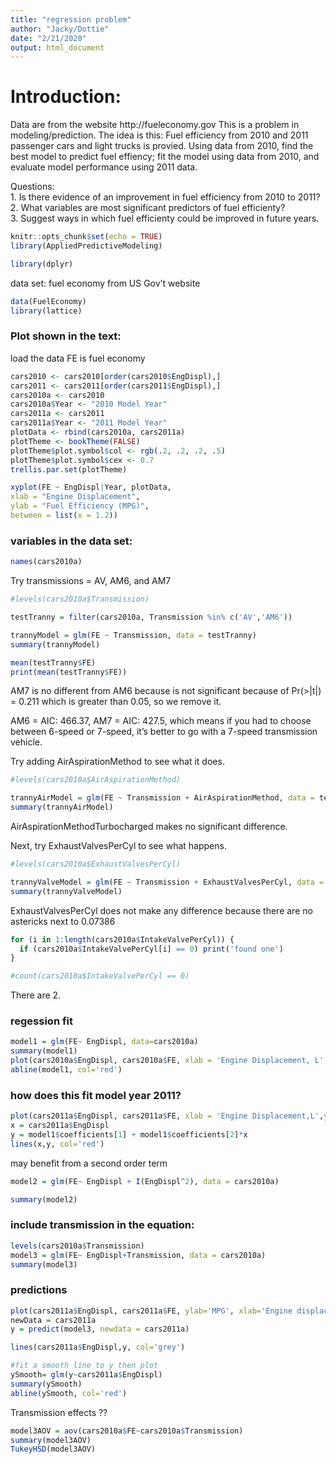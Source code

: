 ```yaml
---
title: "regression problem"
author: "Jacky/Dottie"
date: "2/21/2020"
output: html_document
---
```


# Introduction:
Data are from the website http://fueleconomy.gov 
This is a problem in modeling/prediction.
The idea is this:  Fuel efficiency from 2010 and 2011 passenger cars and light trucks is provied.  Using data from 2010, find the best model to predict fuel effiency; fit the model using data from 2010, and evaluate model performance using 2011 data.  

Questions:  
1. Is there evidence of an improvement in fuel efficiency from 2010 to 2011?  
2. What variables are most significant predictors of fuel efficienty?  
3. Suggest ways in which fuel efficienty could be improved in future years.  


```r
knitr::opts_chunk$set(echo = TRUE)
library(AppliedPredictiveModeling)

library(dplyr)
```

data set: fuel economy from US Gov't website

```r
data(FuelEconomy)
library(lattice)

```
### Plot shown in the text:
load the data
FE is fuel economy

```r
cars2010 <- cars2010[order(cars2010$EngDispl),]
cars2011 <- cars2011[order(cars2011$EngDispl),]
cars2010a <- cars2010
cars2010a$Year <- "2010 Model Year"
cars2011a <- cars2011
cars2011a$Year <- "2011 Model Year"
plotData <- rbind(cars2010a, cars2011a)
plotTheme <- bookTheme(FALSE)
plotTheme$plot.symbol$col <- rgb(.2, .2, .2, .5)
plotTheme$plot.symbol$cex <- 0.7
trellis.par.set(plotTheme)

xyplot(FE ~ EngDispl|Year, plotData,
xlab = "Engine Displacement",
ylab = "Fuel Efficiency (MPG)",
between = list(x = 1.2))

```

### variables in the data set:

```r
names(cars2010a)
```

Try transmissions = AV, AM6, and AM7

```r
#levels(cars2010a$Transmission)

testTranny = filter(cars2010a, Transmission %in% c('AV','AM6'))

trannyModel = glm(FE ~ Transmission, data = testTranny)
summary(trannyModel)

mean(testTranny$FE)
print(mean(testTranny$FE))
```

AM7 is no different from AM6 because is not significant because of Pr(>|t|) = 0.211 which is greater than 0.05, so we remove it.

AM6 = AIC: 466.37, AM7 = AIC: 427.5, which means if you had to choose between 6-speed or 7-speed, it's better to go with a 7-speed transmission vehicle.


Try adding AirAspirationMethod to see what it does.

```r
#levels(cars2010a$AirAspirationMethod)

trannyAirModel = glm(FE ~ Transmission + AirAspirationMethod, data = testTranny)
summary(trannyAirModel)
```

AirAspirationMethodTurbocharged makes no significant difference.

Next, try ExhaustValvesPerCyl to see what happens.

```r
#levels(cars2010a$ExhaustValvesPerCyl)

trannyValveModel = glm(FE ~ Transmission + ExhaustValvesPerCyl, data = testTranny)
summary(trannyValveModel)
```

ExhaustValvesPerCyl does not make any difference because there are no astericks next to 0.07386

```r
for (i in 1:length(cars2010a$IntakeValvePerCyl)) {
  if (cars2010a$IntakeValvePerCyl[i] == 0) print('found one')
}

#count(cars2010a$IntakeValvePerCyl == 0)
```

There are 2.

### regession fit

```r
model1 = glm(FE~ EngDispl, data=cars2010a)
summary(model1)
plot(cars2010a$EngDispl, cars2010a$FE, xlab = 'Engine Displacement, L', ylab = 'Fuel Efficiency, MPG')
abline(model1, col='red')
```

### how does this fit model year 2011?
```r
plot(cars2011a$EngDispl, cars2011a$FE, xlab = 'Engine Displacement,L',ylab='MPG')
x = cars2011a$EngDispl
y = model1$coefficients[1] + model1$coefficients[2]*x
lines(x,y, col='red')
```



may benefit from a second order term

```r
model2 = glm(FE~ EngDispl + I(EngDispl^2), data = cars2010a)

summary(model2)
```

### include transmission in the equation:

```r
levels(cars2010a$Transmission)
model3 = glm(FE~ EngDispl+Transmission, data = cars2010a)
summary(model3)

```



### predictions
```r
plot(cars2011a$EngDispl, cars2011a$FE, ylab='MPG', xlab='Engine displacement, L')
newData = cars2011a
y = predict(model3, newdata = cars2011a)

lines(cars2011a$EngDispl,y, col='grey')

#fit a smooth line to y then plot
ySmooth= glm(y~cars2011a$EngDispl)
summary(ySmooth)
abline(ySmooth, col='red')

```

Transmission effects ??

```r

model3AOV = aov(cars2010a$FE~cars2010a$Transmission)
summary(model3AOV)
TukeyHSD(model3AOV)
```



